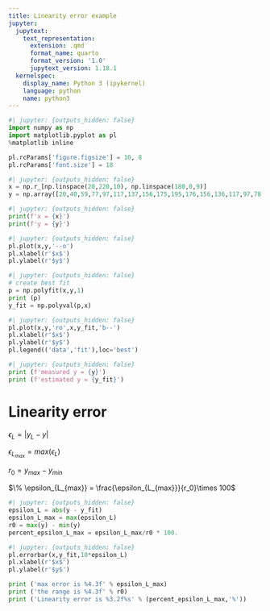 ```yaml
---
title: Linearity error example
jupyter:
  jupytext:
    text_representation:
      extension: .qmd
      format_name: quarto
      format_version: '1.0'
      jupytext_version: 1.18.1
  kernelspec:
    display_name: Python 3 (ipykernel)
    language: python
    name: python3
---
```




```python
#| jupyter: {outputs_hidden: false}
import numpy as np
import matplotlib.pyplot as pl
%matplotlib inline

pl.rcParams['figure.figsize'] = 10, 8 
pl.rcParams['font.size'] = 18
```

```python
#| jupyter: {outputs_hidden: false}
x = np.r_[np.linspace(20,220,10), np.linspace(180,0,9)]
y = np.array([20,40,59,77,97,117,137,156,175,195,176,156,136,117,97,78,58,39,20])
```

```python
#| jupyter: {outputs_hidden: false}
print(f'x = {x}')
print(f'y = {y}')
```

```python
#| jupyter: {outputs_hidden: false}
pl.plot(x,y,'--o')
pl.xlabel(r'$x$')
pl.ylabel(r'$y$')
```

```python
#| jupyter: {outputs_hidden: false}
# create best fit
p = np.polyfit(x,y,1)
print (p)
y_fit = np.polyval(p,x)
```

```python
#| jupyter: {outputs_hidden: false}
pl.plot(x,y,'ro',x,y_fit,'b--')
pl.xlabel(r'$x$')
pl.ylabel(r'$y$')
pl.legend(('data','fit'),loc='best')
```

```python
#| jupyter: {outputs_hidden: false}
print (f'measured y = {y}')
print (f'estimated y = {y_fit}')
```

# Linearity error
$\epsilon_L = |y_L - y|$

$\epsilon_{L_{max}} = max(\epsilon_L)$

$r_0 = y_{max} - y_{min}$

$\% \epsilon_{L_{max}} = \frac{\epsilon_{L_{max}}}{r_0}\times 100$

```python
#| jupyter: {outputs_hidden: false}
epsilon_L = abs(y - y_fit)
epsilon_L_max = max(epsilon_L)
r0 = max(y) - min(y)
percent_epsilon_L_max = epsilon_L_max/r0 * 100.
```

```python
#| jupyter: {outputs_hidden: false}
pl.errorbar(x,y_fit,10*epsilon_L)
pl.xlabel(r'$x$')
pl.ylabel(r'$y$')

print ('max error is %4.3f' % epsilon_L_max)
print ('the range is %4.3f' % r0)
print ('Linearity error is %3.2f%s' % (percent_epsilon_L_max,'%'))
```

